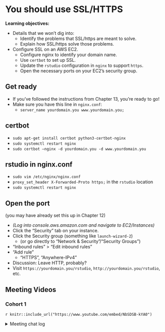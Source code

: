 # You should use SSL/HTTPS

**Learning objectives:**

-   Details that we won't dig into:
    -   Identify the problems that SSL/https are meant to solve.
    -   Explain how SSL/https solve those problems.
-   Configure SSL on an AWS EC2.
    -   Configure nginx to identify your domain name.
    -   Use `certbot` to set up SSL.
    -   Update the `rstudio` configuration in `nginx` to support `https`.
    -   Open the necessary ports on your EC2's security group.

## Get ready {-}

-   If you've followed the instructions from Chapter 13, you're ready to go!
-   Make sure you have this line in `nginx.conf`: 
    -   `server_name yourdomain.you www.yourdomain.you;`

## certbot {-}

-   `sudo apt-get install certbot python3-certbot-nginx`
-   `sudo systemctl restart nginx`
-   `sudo certbot –nginx -d yourdomain.you -d www.yourdomain.you`

## rstudio in nginx.conf {-}

-   `sudo vim /etc/nginx/nginx.conf`
-   `proxy_set_header X-Forwarded-Proto https;` in the `rstudio` location
-   `sudo systemctl restart nginx`

## Open the port {-}

(you may have already set this up in Chapter 12)

-   *(Log into console.aws.amazon.com and navigate to EC2/Instances)*
-   Click the "Security" tab on your instance.
-   Click the Security group (something like `launch-wizard-2`)
    -   (or go directly to "Network & Security"/"Security Groups")
-   "Inbound rules" > "Edit inbound rules"
-   "Add rule"
    -   "HTTPS", "Anywhere-IPv4"
-   Discussion: Leave HTTP, probably?
-   Visit `https://yourdomain.you/rstudio`, `http://yourdomain.you/rstudio`, etc.


## Meeting Videos {-}

### Cohort 1 {-}

`r knitr::include_url("https://www.youtube.com/embed/NbSDSB-kYA0")`

<details>
<summary> Meeting chat log </summary>

```
00:21:29	novica nakov: it's more fun with more than one key :)
00:22:45	novica nakov: no you copied in your local folder
00:28:28	Tinashe Tapera: ssh-copy-id: https://www.ssh.com/academy/ssh/copy-id
00:41:20	Gus Lipkin: There’s a gui Docker image available for nginx that makes things easier (or more complicated depending on how you feel): https://nginxproxymanager.com/
00:43:09	Tinashe Tapera: This is really nice
00:51:45	Ahmed: pretty cool!
```
</details>
